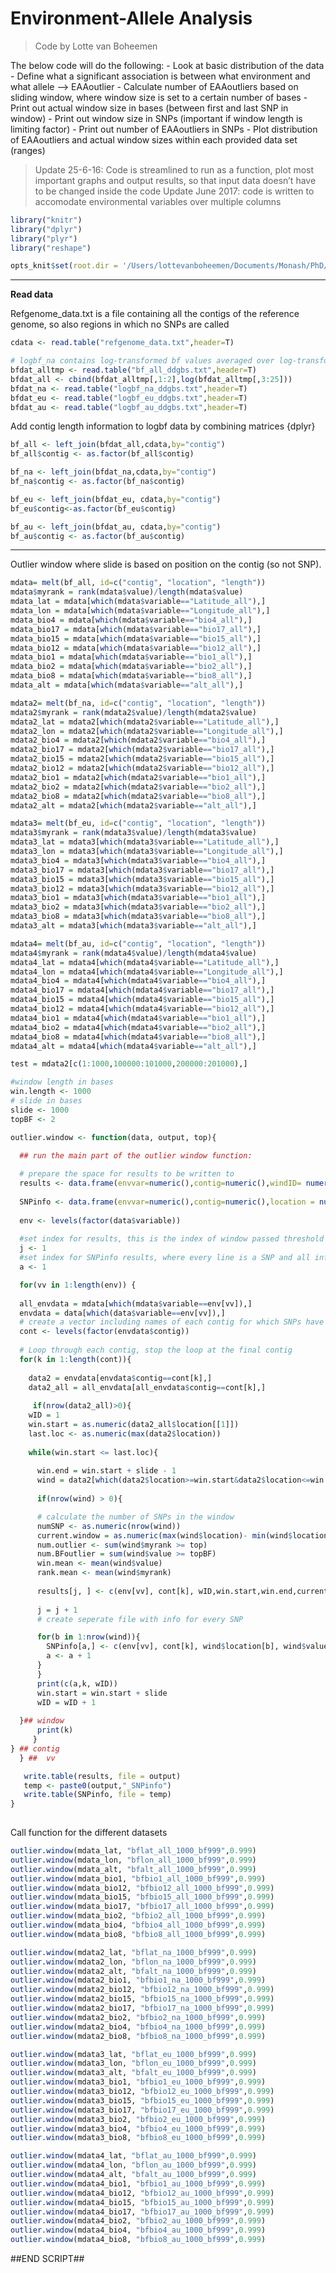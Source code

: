 Environment-Allele Analysis
===

> Code by Lotte van Boheemen

The below code will do the following:
- Look at basic distribution of the data  
- Define what a significant association is between what environment and what allele --> EAAoutlier
- Calculate number of EAAoutliers based on sliding window, where window size is set to a certain number of bases
- Print out actual window size in bases (between first and last SNP in window)
- Print out window size in SNPs (important if window length is limiting factor)
- Print out number of EAAoutliers in SNPs
- Plot distribution of EAAoutliers and actual window sizes within each provided data set (ranges)

> Update 25-6-16: Code is streamlined to run as a function, plot most important graphs and output results, so that input data doesn't have to be changed inside the code
> Update June 2017: code is written to accomodate environmental variables over multiple columns


```r
library("knitr")
library("dplyr")
library("plyr")
library("reshape")

opts_knit$set(root.dir = '/Users/lottevanboheemen/Documents/Monash/PhD/Analyses/Data')
```

---

**Read data**

Refgenome_data.txt is a file containing all the contigs of the reference genome, so also regions in which no SNPs are called
```r
cdata <- read.table("refgenome_data.txt",header=T)

# logbf_na contains log-transformed bf values averaged over log-transformed bf of 3 independent (different root) Bayenv2 runs using .5M iterations, for North-American sampling locations only
bfdat_alltmp <- read.table("bf_all_ddgbs.txt",header=T)
bfdat_all <- cbind(bfdat_alltmp[,1:2],log(bfdat_alltmp[,3:25]))
bfdat_na <- read.table("logbf_na_ddgbs.txt",header=T)
bfdat_eu <- read.table("logbf_eu_ddgbs.txt",header=T)
bfdat_au <- read.table("logbf_au_ddgbs.txt",header=T)
```


Add contig length information to logbf data by combining matrices {dplyr}
```r
bf_all <- left_join(bfdat_all,cdata,by="contig")
bf_all$contig <- as.factor(bf_all$contig)

bf_na <- left_join(bfdat_na,cdata,by="contig")
bf_na$contig <- as.factor(bf_na$contig)

bf_eu <- left_join(bfdat_eu, cdata,by="contig")
bf_eu$contig<-as.factor(bf_eu$contig)

bf_au <- left_join(bfdat_au, cdata,by="contig")
bf_au$contig <- as.factor(bf_au$contig)
```


---  

Outlier window where slide is based on position on the contig (so not SNP).

```r
mdata= melt(bf_all, id=c("contig", "location", "length"))
mdata$myrank = rank(mdata$value)/length(mdata$value)
mdata_lat = mdata[which(mdata$variable=="Latitude_all"),]
mdata_lon = mdata[which(mdata$variable=="Longitude_all"),]
mdata_bio4 = mdata[which(mdata$variable=="bio4_all"),]
mdata_bio17 = mdata[which(mdata$variable=="bio17_all"),]
mdata_bio15 = mdata[which(mdata$variable=="bio15_all"),]
mdata_bio12 = mdata[which(mdata$variable=="bio12_all"),]
mdata_bio1 = mdata[which(mdata$variable=="bio1_all"),]
mdata_bio2 = mdata[which(mdata$variable=="bio2_all"),]
mdata_bio8 = mdata[which(mdata$variable=="bio8_all"),]
mdata_alt = mdata[which(mdata$variable=="alt_all"),]

mdata2= melt(bf_na, id=c("contig", "location", "length"))
mdata2$myrank = rank(mdata2$value)/length(mdata2$value)
mdata2_lat = mdata2[which(mdata2$variable=="Latitude_all"),]
mdata2_lon = mdata2[which(mdata2$variable=="Longitude_all"),]
mdata2_bio4 = mdata2[which(mdata2$variable=="bio4_all"),]
mdata2_bio17 = mdata2[which(mdata2$variable=="bio17_all"),]
mdata2_bio15 = mdata2[which(mdata2$variable=="bio15_all"),]
mdata2_bio12 = mdata2[which(mdata2$variable=="bio12_all"),]
mdata2_bio1 = mdata2[which(mdata2$variable=="bio1_all"),]
mdata2_bio2 = mdata2[which(mdata2$variable=="bio2_all"),]
mdata2_bio8 = mdata2[which(mdata2$variable=="bio8_all"),]
mdata2_alt = mdata2[which(mdata2$variable=="alt_all"),]

mdata3= melt(bf_eu, id=c("contig", "location", "length"))
mdata3$myrank = rank(mdata3$value)/length(mdata3$value)
mdata3_lat = mdata3[which(mdata3$variable=="Latitude_all"),]
mdata3_lon = mdata3[which(mdata3$variable=="Longitude_all"),]
mdata3_bio4 = mdata3[which(mdata3$variable=="bio4_all"),]
mdata3_bio17 = mdata3[which(mdata3$variable=="bio17_all"),]
mdata3_bio15 = mdata3[which(mdata3$variable=="bio15_all"),]
mdata3_bio12 = mdata3[which(mdata3$variable=="bio12_all"),]
mdata3_bio1 = mdata3[which(mdata3$variable=="bio1_all"),]
mdata3_bio2 = mdata3[which(mdata3$variable=="bio2_all"),]
mdata3_bio8 = mdata3[which(mdata3$variable=="bio8_all"),]
mdata3_alt = mdata3[which(mdata3$variable=="alt_all"),]

mdata4= melt(bf_au, id=c("contig", "location", "length"))
mdata4$myrank = rank(mdata4$value)/length(mdata4$value)
mdata4_lat = mdata4[which(mdata4$variable=="Latitude_all"),]
mdata4_lon = mdata4[which(mdata4$variable=="Longitude_all"),]
mdata4_bio4 = mdata4[which(mdata4$variable=="bio4_all"),]
mdata4_bio17 = mdata4[which(mdata4$variable=="bio17_all"),]
mdata4_bio15 = mdata4[which(mdata4$variable=="bio15_all"),]
mdata4_bio12 = mdata4[which(mdata4$variable=="bio12_all"),]
mdata4_bio1 = mdata4[which(mdata4$variable=="bio1_all"),]
mdata4_bio2 = mdata4[which(mdata4$variable=="bio2_all"),]
mdata4_bio8 = mdata4[which(mdata4$variable=="bio8_all"),]
mdata4_alt = mdata4[which(mdata4$variable=="alt_all"),]

test = mdata2[c(1:1000,100000:101000,200000:201000),]
```

```r
#window length in bases
win.length <- 1000
# slide in bases
slide <- 1000
topBF <- 2

outlier.window <- function(data, output, top){
  
  ## run the main part of the outlier window function:

  # prepare the space for results to be written to
  results <- data.frame(envvar=numeric(),contig=numeric(),windID= numeric(),win.start=numeric(),win.end = numeric(), current.window = numeric(), num.SNPs = numeric(), num.outlier = numeric(), num.BFoutlier = numeric(), win.mean = numeric(), rank.mean= numeric() )
  
  SNPinfo <- data.frame(envvar=numeric(),contig=numeric(),location = numeric(), BF = numeric(), myrank = numeric (), win.start = numeric(), win.end = numeric())
  
  env <- levels(factor(data$variable))
  
  #set index for results, this is the index of window passed threshold
  j <- 1
  #set index for SNPinfo results, where every line is a SNP and all information
  a <- 1

  for(vv in 1:length(env)) {
  
  all_envdata = mdata[which(mdata$variable==env[vv]),]
  envdata = data[which(data$variable==env[vv]),]
  # create a vector including names of each contig for which SNPs have been found
  cont <- levels(factor(envdata$contig)) 
 
  # Loop through each contig, stop the loop at the final contig
  for(k in 1:length(cont)){
    
    data2 = envdata[envdata$contig==cont[k],]
    data2_all = all_envdata[all_envdata$contig==cont[k],]
    
     if(nrow(data2_all)>0){
    wID = 1 
    win.start = as.numeric(data2_all$location[[1]])
    last.loc <- as.numeric(max(data2$location))
    
    while(win.start <= last.loc){
   
      win.end = win.start + slide - 1
      wind = data2[which(data2$location>=win.start&data2$location<=win.end),]
      
      if(nrow(wind) > 0){

      # calculate the number of SNPs in the window
      numSNP <- as.numeric(nrow(wind))
      current.window = as.numeric(max(wind$location)- min(wind$location))
      num.outlier <- sum(wind$myrank >= top)
      num.BFoutlier = sum(wind$value >= topBF)
      win.mean <- mean(wind$value)
      rank.mean <- mean(wind$myrank)
      
      results[j, ] <- c(env[vv], cont[k], wID,win.start,win.end,current.window, numSNP, num.outlier,num.BFoutlier, win.mean, rank.mean)
      
      j = j + 1
      # create seperate file with info for every SNP

      for(b in 1:nrow(wind)){
        SNPinfo[a,] <- c(env[vv], cont[k], wind$location[b], wind$value[b],wind$myrank[b], win.start, win.end)
        a <- a + 1
      }
      }
      print(c(a,k, wID))
      win.start = win.start + slide
      wID = wID + 1
      
  }## window
      print(k)
     }
} ## contig
  } ##  vv

   write.table(results, file = output) 
   temp <- paste0(output,"_SNPinfo")
   write.table(SNPinfo, file = temp)
}
      
```

Call function for the different datasets
```r
outlier.window(mdata_lat, "bflat_all_1000_bf999",0.999)
outlier.window(mdata_lon, "bflon_all_1000_bf999",0.999)
outlier.window(mdata_alt, "bfalt_all_1000_bf999",0.999)
outlier.window(mdata_bio1, "bfbio1_all_1000_bf999",0.999)
outlier.window(mdata_bio12, "bfbio12_all_1000_bf999",0.999)
outlier.window(mdata_bio15, "bfbio15_all_1000_bf999",0.999)
outlier.window(mdata_bio17, "bfbio17_all_1000_bf999",0.999)
outlier.window(mdata_bio2, "bfbio2_all_1000_bf999",0.999)
outlier.window(mdata_bio4, "bfbio4_all_1000_bf999",0.999)
outlier.window(mdata_bio8, "bfbio8_all_1000_bf999",0.999)

outlier.window(mdata2_lat, "bflat_na_1000_bf999",0.999)
outlier.window(mdata2_lon, "bflon_na_1000_bf999",0.999)
outlier.window(mdata2_alt, "bfalt_na_1000_bf999",0.999)
outlier.window(mdata2_bio1, "bfbio1_na_1000_bf999",0.999)
outlier.window(mdata2_bio12, "bfbio12_na_1000_bf999",0.999)
outlier.window(mdata2_bio15, "bfbio15_na_1000_bf999",0.999)
outlier.window(mdata2_bio17, "bfbio17_na_1000_bf999",0.999)
outlier.window(mdata2_bio2, "bfbio2_na_1000_bf999",0.999)
outlier.window(mdata2_bio4, "bfbio4_na_1000_bf999",0.999)
outlier.window(mdata2_bio8, "bfbio8_na_1000_bf999",0.999)

outlier.window(mdata3_lat, "bflat_eu_1000_bf999",0.999)
outlier.window(mdata3_lon, "bflon_eu_1000_bf999",0.999)
outlier.window(mdata3_alt, "bfalt_eu_1000_bf999",0.999)
outlier.window(mdata3_bio1, "bfbio1_eu_1000_bf999",0.999)
outlier.window(mdata3_bio12, "bfbio12_eu_1000_bf999",0.999)
outlier.window(mdata3_bio15, "bfbio15_eu_1000_bf999",0.999)
outlier.window(mdata3_bio17, "bfbio17_eu_1000_bf999",0.999)
outlier.window(mdata3_bio2, "bfbio2_eu_1000_bf999",0.999)
outlier.window(mdata3_bio4, "bfbio4_eu_1000_bf999",0.999)
outlier.window(mdata3_bio8, "bfbio8_eu_1000_bf999",0.999)

outlier.window(mdata4_lat, "bflat_au_1000_bf999",0.999)
outlier.window(mdata4_lon, "bflon_au_1000_bf999",0.999)
outlier.window(mdata4_alt, "bfalt_au_1000_bf999",0.999)
outlier.window(mdata4_bio1, "bfbio1_au_1000_bf999",0.999)
outlier.window(mdata4_bio12, "bfbio12_au_1000_bf999",0.999)
outlier.window(mdata4_bio15, "bfbio15_au_1000_bf999",0.999)
outlier.window(mdata4_bio17, "bfbio17_au_1000_bf999",0.999)
outlier.window(mdata4_bio2, "bfbio2_au_1000_bf999",0.999)
outlier.window(mdata4_bio4, "bfbio4_au_1000_bf999",0.999)
outlier.window(mdata4_bio8, "bfbio8_au_1000_bf999",0.999)
```


##END SCRIPT##
